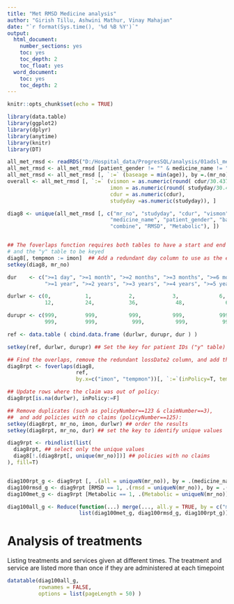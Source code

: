 ---
title: "Met RMSD Medicine analysis"
author: "Girish Tillu, Ashwini Mathur, Vinay Mahajan"
date: "`r format(Sys.time(), '%d %B %Y')`"
output: 
  html_document:
    number_sections: yes
    toc: yes
    toc_depth: 2
    toc_float: yes
  word_document: 
    toc: yes
    toc_depth: 2
---

```{r setup, include=FALSE}
knitr::opts_chunk$set(echo = TRUE)
```

```{r, echo= FALSE, message= FALSE}

library(data.table)
library(ggplot2)
library(dplyr)
library(anytime)
library(knitr)
library(DT)

all_met_rmsd <- readRDS("D:/Hospital_data/ProgresSQL/analysis/01adsl_met_rmsd.rds")
all_met_rmsd <- all_met_rmsd [patient_gender != "" & medicine_name != ""]
all_met_rmsd <- all_met_rmsd [, `:=` (baseage = min(age)), by =.(mr_no)]
overall <- all_met_rmsd [, `:=` (vismon = as.numeric(round( cdur/30.4375, digits = 0)),
                                 imon = as.numeric(round( studyday/30.4375, digits = 0)),
                                 cdur = as.numeric(cdur),
                                 studyday =as.numeric(studyday)), ]

diag8 <- unique(all_met_rmsd [, c("mr_no", "studyday", "cdur", "vismon", "imon", 
                                 "medicine_name", "patient_gender", "baseage", 
                                 "combine", "RMSD", "Metabolic"), ])


## The foverlaps function requires both tables to have a start and end range,
# and the "y" table to be keyed
diag8[, tempmon := imon]  ## Add a redundant day column to use as the end range
setkey(diag8, mr_no)

dur    <- c(">=1 day", ">=1 month", ">=2 months", ">=3 months", ">=6 months", 
            ">=1 year", ">=2 years", ">=3 years", ">=4 years", ">=5 years")

durlwr <- c(0,           1,            2,            3,             6,           
            12,          24,           36,            48,             60)

durupr <- c(999,         999,          999,          999,           999, 
            999,         999,           999,          999,           999)

ref <- data.table ( cbind.data.frame (durlwr, durupr, dur ) )

setkey(ref, durlwr, durupr) ## Set the key for patient IDs ("y" table)

## Find the overlaps, remove the redundant lossDate2 column, and add the inPolicy column:
diag8rpt <- foverlaps(diag8,
                      ref,
                      by.x=c("imon", "tempmon"))[, `:=`(inPolicy=T, tempmon=NULL)]

## Update rows where the claim was out of policy:
diag8rpt[is.na(durlwr), inPolicy:=F]

## Remove duplicates (such as policyNumber==123 & claimNumber==3),
##  and add policies with no claims (policyNumber==125):
setkey(diag8rpt, mr_no, imon, durlwr) ## order the results
setkey(diag8rpt, mr_no, dur) ## set the key to identify unique values

diag9rpt <- rbindlist(list(
  diag8rpt, ## select only the unique values
  diag8[!.(diag8rpt[, unique(mr_no)])] ## policies with no claims
), fill=T)


diag100rpt_g <- diag9rpt [, .(all = uniqueN(mr_no)), by = .(medicine_name, patient_gender, durlwr, dur)]
diag100rmsd_g <- diag9rpt [RMSD == 1, .(rmsd = uniqueN(mr_no)), by = .(medicine_name, patient_gender, durlwr, dur)]
diag100met_g <- diag9rpt [Metabolic == 1, .(Metabolic = uniqueN(mr_no)), by = .(medicine_name, patient_gender, durlwr, dur)]

diag100all_g <- Reduce(function(...) merge(..., all.y = TRUE, by = c("medicine_name", "patient_gender", "durlwr","dur") ),
                       list(diag100met_g, diag100rmsd_g, diag100rpt_g))

```

# Analysis of treatments
Listing treatments and services given at different times. The treatment and service are listed more than once if they are administered at each timepoint
```{r, warning=FALSE, echo=FALSE}

datatable(diag100all_g, 
          rownames = FALSE,
          options = list(pageLength = 50) )

```
